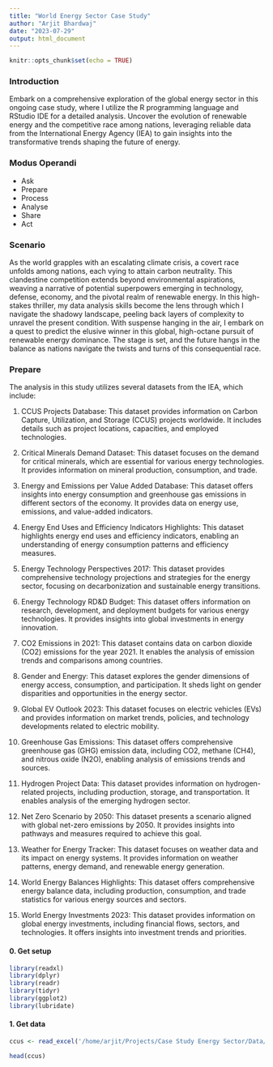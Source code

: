 ```yaml
---
title: "World Energy Sector Case Study"
author: "Arjit Bhardwaj"
date: "2023-07-29"
output: html_document
---
```


```r
knitr::opts_chunk$set(echo = TRUE)
```

### **Introduction**

Embark on a comprehensive exploration of the global energy sector in this ongoing case study, where I utilize the R programming language and RStudio IDE for a detailed analysis. Uncover the evolution of renewable energy and the competitive race among nations, leveraging reliable data from the International Energy Agency (IEA) to gain insights into the transformative trends shaping the future of energy.

### **Modus Operandi**

-   Ask
-   Prepare
-   Process
-   Analyse
-   Share
-   Act

### **Scenario**

As the world grapples with an escalating climate crisis, a covert race unfolds among nations, each vying to attain carbon neutrality. This clandestine competition extends beyond environmental aspirations, weaving a narrative of potential superpowers emerging in technology, defense, economy, and the pivotal realm of renewable energy. In this high-stakes thriller, my data analysis skills become the lens through which I navigate the shadowy landscape, peeling back layers of complexity to unravel the present condition. With suspense hanging in the air, I embark on a quest to predict the elusive winner in this global, high-octane pursuit of renewable energy dominance. The stage is set, and the future hangs in the balance as nations navigate the twists and turns of this consequential race.

### **Prepare**

The analysis in this study utilizes several datasets from the IEA, which include:

1. CCUS Projects Database: This dataset provides information on Carbon Capture, Utilization, and Storage (CCUS) projects worldwide. It includes details such as project locations, capacities, and employed technologies.

2. Critical Minerals Demand Dataset: This dataset focuses on the demand for critical minerals, which are essential for various energy technologies. It provides information on mineral production, consumption, and trade.

3. Energy and Emissions per Value Added Database: This dataset offers insights into energy consumption and greenhouse gas emissions in different sectors of the economy. It provides data on energy use, emissions, and value-added indicators.

4. Energy End Uses and Efficiency Indicators Highlights: This dataset highlights energy end uses and efficiency indicators, enabling an understanding of energy consumption patterns and efficiency measures.

5. Energy Technology Perspectives 2017: This dataset provides comprehensive technology projections and strategies for the energy sector, focusing on decarbonization and sustainable energy transitions.

6. Energy Technology RD&D Budget: This dataset offers information on research, development, and deployment budgets for various energy technologies. It provides insights into global investments in energy innovation.

7. CO2 Emissions in 2021: This dataset contains data on carbon dioxide (CO2) emissions for the year 2021. It enables the analysis of emission trends and comparisons among countries.

8. Gender and Energy: This dataset explores the gender dimensions of energy access, consumption, and participation. It sheds light on gender disparities and opportunities in the energy sector.

9. Global EV Outlook 2023: This dataset focuses on electric vehicles (EVs) and provides information on market trends, policies, and technology developments related to electric mobility.

10. Greenhouse Gas Emissions: This dataset offers comprehensive greenhouse gas (GHG) emission data, including CO2, methane (CH4), and nitrous oxide (N2O), enabling analysis of emissions trends and sources.

11. Hydrogen Project Data: This dataset provides information on hydrogen-related projects, including production, storage, and transportation. It enables analysis of the emerging hydrogen sector.

12. Net Zero Scenario by 2050: This dataset presents a scenario aligned with global net-zero emissions by 2050. It provides insights into pathways and measures required to achieve this goal.

13. Weather for Energy Tracker: This dataset focuses on weather data and its impact on energy systems. It provides information on weather patterns, energy demand, and renewable energy generation.

14. World Energy Balances Highlights: This dataset offers comprehensive energy balance data, including production, consumption, and trade statistics for various energy sources and sectors.

15. World Energy Investments 2023: This dataset provides information on global energy investments, including financial flows, sectors, and technologies. It offers insights into investment trends and priorities.

#### 0. Get setup
```r
library(readxl)
library(dplyr)
library(readr)
library(tidyr)
library(ggplot2)
library(lubridate)
```

#### **1. Get data**
```r
ccus <- read_excel('/home/arjit/Projects/Case Study Energy Sector/Data/CCUS Project Data/IEA CCUS Projects Database 2023.xlsx', sheet = 4)
```

```r
head(ccus)
```
